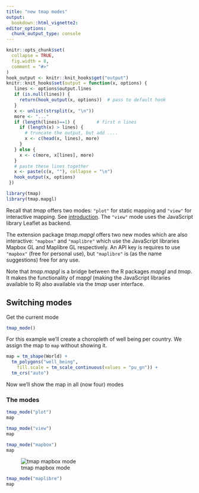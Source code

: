 ```yaml
---
title: "new tmap modes"
output: 
  bookdown::html_vignette2:
editor_options: 
  chunk_output_type: console
---
```


```r
knitr::opts_chunk$set(
  collapse = TRUE,
  fig.width = 8,
  comment = "#>"
)
hook_output <- knitr::knit_hooks$get("output")
knitr::knit_hooks$set(output = function(x, options) {
   lines <- options$output.lines
   if (is.null(lines)) {
     return(hook_output(x, options))  # pass to default hook
   }
   x <- unlist(strsplit(x, "\n"))
   more <- "..."
   if (length(lines)==1) {        # first n lines
     if (length(x) > lines) {
       # truncate the output, but add ....
       x <- c(head(x, lines), more)
     }
   } else {
     x <- c(more, x[lines], more)
   }
   # paste these lines together
   x <- paste(c(x, ""), collapse = "\n")
   hook_output(x, options)
 })

```



```r
library(tmap)
library(tmap.mapgl)
```

Recall that *tmap* offers two modes: `"plot"` for static mapping and `"view"` for interactive mapping. See [introduction](https://r-tmap.github.io/tmap/articles/basics_modes). The `"view"` mode uses the JavaScript library Leaflet as backend.

The extension package *tmap.mapgl* offers two new modes which are also interactive: `"mapbox"` and `"maplibre"` which use the JavaScript libraries Mapbox GL and Maplibre GL respectively. An API key is requires to use `"mapbox"` (free for personal use), but `"maplibre"` is (as the name suggestions) free for any use.

Note that *tmap.mapgl* is a bridge between the R packages *mapgl* and *tmap*. It makes the functionality of *mapgl* (making the JavaScript libraries available to R) also available via the *tmap* user interface. 



## Switching modes

Get the current mode

```r
tmap_mode()
```

For this example we'll create a choropleth of well being per country. We assign the map to `map` without showing it. 

```r
map = tm_shape(World) + 
  tm_polygons("well_being",
    fill.scale = tm_scale_continuous(values = "pu_gn")) +
  tm_crs("auto")
```

Now we'll show the map in all (now four) modes

### The modes

```r
tmap_mode("plot")
map
```



```r
tmap_mode("view")
map
```


```r
tmap_mode("mapbox")
map
```

![tmap mapbox mode](https://r-tmap.github.io/tmap.mapgl/reference/figures/mapbox_well_being.jpg)


```r
tmap_mode("maplibre")
map
```




